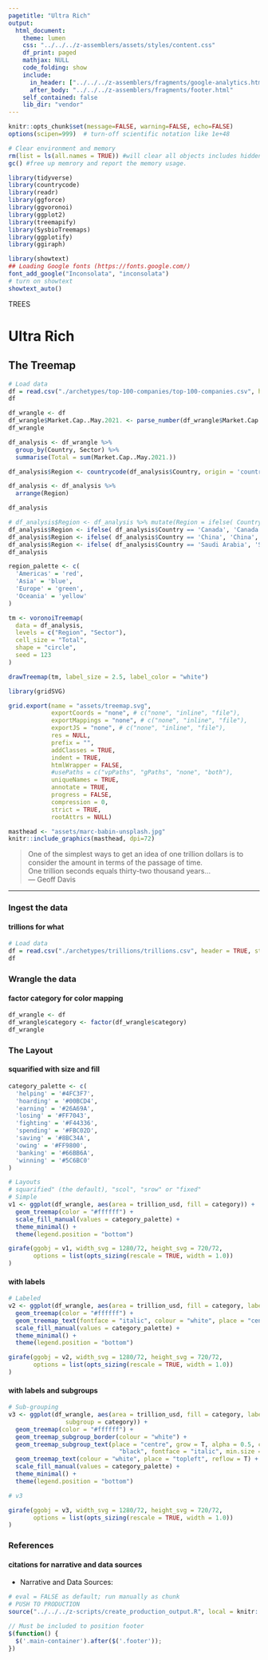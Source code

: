 ```yaml
---
pagetitle: "Ultra Rich"
output:
  html_document:
    theme: lumen
    css: "../../../z-assemblers/assets/styles/content.css"
    df_print: paged
    mathjax: NULL
    code_folding: show
    include:
      in_header: ["../../../z-assemblers/fragments/google-analytics.html", "../../../z-assemblers/fragments/header.html"]
      after_body: "../../../z-assemblers/fragments/footer.html"
    self_contained: false
    lib_dir: "vendor"
---
```


```r

knitr::opts_chunk$set(message=FALSE, warning=FALSE, echo=FALSE)
options(scipen=999)  # turn-off scientific notation like 1e+48

# Clear environment and memory
rm(list = ls(all.names = TRUE)) #will clear all objects includes hidden objects.
gc() #free up memrory and report the memory usage.

library(tidyverse)
library(countrycode)
library(readr)
library(ggforce)
library(ggvoronoi)
library(ggplot2)
library(treemapify)
library(SysbioTreemaps)
library(ggplotify)
library(ggiraph)

library(showtext)
## Loading Google fonts (https://fonts.google.com/)
font_add_google("Inconsolata", "inconsolata")
# turn on showtext
showtext_auto()

```

<div class="activity">
TREES  
</div>

# Ultra Rich
## The Treemap

```r

# Load data
df = read.csv("./archetypes/top-100-companies/top-100-companies.csv", header = TRUE, stringsAsFactors = FALSE)  # read text file 
df

df_wrangle <- df
df_wrangle$Market.Cap..May.2021. <- parse_number(df_wrangle$Market.Cap..May.2021.)
df_wrangle

df_analysis <- df_wrangle %>% 
  group_by(Country, Sector) %>% 
  summarise(Total = sum(Market.Cap..May.2021.))

df_analysis$Region <- countrycode(df_analysis$Country, origin = 'country.name', destination = 'un.region.name') 

df_analysis <- df_analysis %>%
  arrange(Region)

df_analysis

# df_analysis$Region <- df_analysis %>% mutate(Region = ifelse( Country == 'Canada', 'Canada', as.character(df_analysis$Region)))
df_analysis$Region <- ifelse( df_analysis$Country == 'Canada', 'Canada', as.character(df_analysis$Region))
df_analysis$Region <- ifelse( df_analysis$Country == 'China', 'China', as.character(df_analysis$Region))
df_analysis$Region <- ifelse( df_analysis$Country == 'Saudi Arabia', 'Saudi Arabia', as.character(df_analysis$Region))
df_analysis

region_palette <- c(
  'Americas' = 'red',
  'Asia' = 'blue',
  'Europe' = 'green',
  'Oceania' = 'yellow'
)

tm <- voronoiTreemap(
  data = df_analysis,
  levels = c("Region", "Sector"),
  cell_size = "Total",
  shape = "circle",
  seed = 123
)

drawTreemap(tm, label_size = 2.5, label_color = "white")

library(gridSVG)

grid.export(name = "assets/treemap.svg",
            exportCoords = "none", # c("none", "inline", "file"),
            exportMappings = "none", # c("none", "inline", "file"),
            exportJS = "none", # c("none", "inline", "file"),
            res = NULL,
            prefix = "",
            addClasses = TRUE,
            indent = TRUE,
            htmlWrapper = FALSE,
            #usePaths = c("vpPaths", "gPaths", "none", "both"),
            uniqueNames = TRUE,
            annotate = TRUE,
            progress = FALSE,
            compression = 0,
            strict = TRUE,
            rootAttrs = NULL)


```



```r

masthead <- "assets/marc-babin-unsplash.jpg"
knitr::include_graphics(masthead, dpi=72)

```

> One of the simplest ways to get an idea of one trillion dollars is to consider the amount in terms of the passage of time.\
  One trillion seconds equals thirty-two thousand years...\
--- Geoff Davis\

***

### Ingest the data
#### trillions for what


```r

# Load data
df = read.csv("./archetypes/trillions/trillions.csv", header = TRUE, stringsAsFactors = FALSE)  # read text file 
df

```


### Wrangle the data
#### factor category for color mapping


```r

df_wrangle <- df
df_wrangle$category <- factor(df_wrangle$category)
df_wrangle

```



### The Layout
#### squarified with size and fill


```r

category_palette <- c(
  'helping' = '#4FC3F7',
  'hoarding' = '#00BCD4',
  'earning' = '#26A69A',
  'losing' = '#FF7043',
  'fighting' = '#F44336',
  'spending' = '#FBC02D',
  'saving' = '#8BC34A',
  'owing' = '#FF9800',
  'banking' = '#66BB6A',
  'winning' = '#5C6BC0'
)

# Layouts
# squarified" (the default), "scol", "srow" or "fixed"
# Simple
v1 <- ggplot(df_wrangle, aes(area = trillion_usd, fill = category)) +
  geom_treemap(color = "#ffffff") +
  scale_fill_manual(values = category_palette) +
  theme_minimal() +
  theme(legend.position = "bottom")

girafe(ggobj = v1, width_svg = 1280/72, height_svg = 720/72,
       options = list(opts_sizing(rescale = TRUE, width = 1.0))
)

```


#### with labels


```r

# Labeled
v2 <- ggplot(df_wrangle, aes(area = trillion_usd, fill = category, label = what)) +
  geom_treemap(color = "#ffffff") +
  geom_treemap_text(fontface = "italic", colour = "white", place = "centre", grow = TRUE) +
  scale_fill_manual(values = category_palette) +
  theme_minimal() +
  theme(legend.position = "bottom")

girafe(ggobj = v2, width_svg = 1280/72, height_svg = 720/72,
       options = list(opts_sizing(rescale = TRUE, width = 1.0))
)

```


#### with labels and subgroups


```r

# Sub-grouping
v3 <- ggplot(df_wrangle, aes(area = trillion_usd, fill = category, label = what,
                subgroup = category)) +
  geom_treemap(color = "#ffffff") +
  geom_treemap_subgroup_border(colour = "white") +
  geom_treemap_subgroup_text(place = "centre", grow = T, alpha = 0.5, colour =
                               "black", fontface = "italic", min.size = 0) +
  geom_treemap_text(colour = "white", place = "topleft", reflow = T) +
  scale_fill_manual(values = category_palette) +
  theme_minimal() +
  theme(legend.position = "bottom")

# v3

girafe(ggobj = v3, width_svg = 1280/72, height_svg = 720/72,
       options = list(opts_sizing(rescale = TRUE, width = 1.0))
)

```


### References
#### citations for narrative and data sources

* Narrative and Data Sources: 


```r

# eval = FALSE as default; run manually as chunk
# PUSH TO PRODUCTION
source("../../../z-scripts/create_production_output.R", local = knitr::knit_global())

```


```js

// Must be included to position footer
$(function() {
  $('.main-container').after($('.footer'));
})

```
